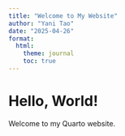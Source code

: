 ```yaml
---
title: "Welcome to My Website"
author: "Yani Tao"
date: "2025-04-26"
format:
  html:
    theme: journal
    toc: true
---
```

# Hello, World!  
Welcome to my Quarto website. 